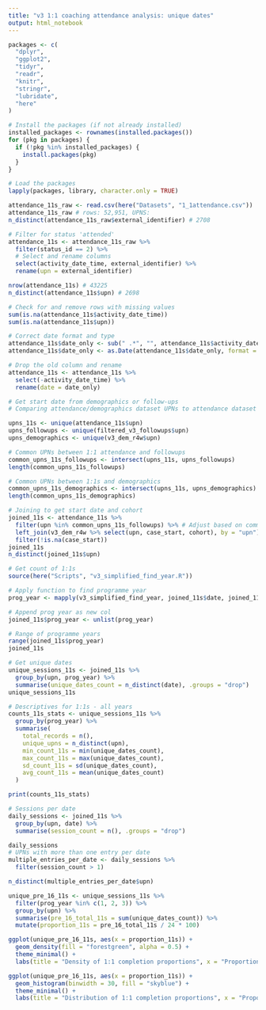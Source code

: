 ```yaml
---
title: "v3 1:1 coaching attendance analysis: unique dates"
output: html_notebook
---
```



```r
packages <- c(
  "dplyr",
  "ggplot2",
  "tidyr",
  "readr",
  "knitr",
  "stringr",
  "lubridate",
  "here"
)

# Install the packages (if not already installed)
installed_packages <- rownames(installed.packages())
for (pkg in packages) {
  if (!pkg %in% installed_packages) {
    install.packages(pkg)
  }
}

# Load the packages
lapply(packages, library, character.only = TRUE)
```

```r
attendance_11s_raw <- read.csv(here("Datasets", "1_1attendance.csv"))
attendance_11s_raw # rows: 52,951, UPNS:
n_distinct(attendance_11s_raw$external_identifier) # 2708
```


```r
# Filter for status 'attended'
attendance_11s <- attendance_11s_raw %>%
  filter(status_id == 2) %>%
  # Select and rename columns
  select(activity_date_time, external_identifier) %>%
  rename(upn = external_identifier)

nrow(attendance_11s) # 43225
n_distinct(attendance_11s$upn) # 2698
```
```r
# Check for and remove rows with missing values
sum(is.na(attendance_11s$activity_date_time))
sum(is.na(attendance_11s$upn))
```
```r
# Correct date format and type
attendance_11s$date_only <- sub(" .*", "", attendance_11s$activity_date_time)
attendance_11s$date_only <- as.Date(attendance_11s$date_only, format = "%d/%m/%Y")

# Drop the old column and rename
attendance_11s <- attendance_11s %>%
  select(-activity_date_time) %>%
  rename(date = date_only)
```

```r
# Get start date from demographics or follow-ups
# Comparing attendance/demographics dataset UPNs to attendance dataset to see which one has more matches (to retrieve start date)

upns_11s <- unique(attendance_11s$upn)
upns_followups <- unique(filtered_v3_followups$upn)
upns_demographics <- unique(v3_dem_r4w$upn)
```

```r
# Common UPNs between 1:1 attendance and followups
common_upns_11s_followups <- intersect(upns_11s, upns_followups)
length(common_upns_11s_followups)

# Common UPNs between 1:1s and demographics
common_upns_11s_demographics <- intersect(upns_11s, upns_demographics)
length(common_upns_11s_demographics)
```

```r
# Joining to get start date and cohort
joined_11s <- attendance_11s %>%
  filter(upn %in% common_upns_11s_followups) %>% # Adjust based on common UPNs
  left_join(v3_dem_r4w %>% select(upn, case_start, cohort), by = "upn") %>%
  filter(!is.na(case_start))
joined_11s
n_distinct(joined_11s$upn)
```

```r
# Get count of 1:1s
source(here("Scripts", "v3_simplified_find_year.R"))

# Apply function to find programme year
prog_year <- mapply(v3_simplified_find_year, joined_11s$date, joined_11s$case_start, SIMPLIFY = FALSE)

# Append prog year as new col
joined_11s$prog_year <- unlist(prog_year)

# Range of programme years
range(joined_11s$prog_year)
joined_11s
```

```r
# Get unique dates
unique_sessions_11s <- joined_11s %>%
  group_by(upn, prog_year) %>%
  summarise(unique_dates_count = n_distinct(date), .groups = "drop")
unique_sessions_11s

# Descriptives for 1:1s - all years
counts_11s_stats <- unique_sessions_11s %>%
  group_by(prog_year) %>%
  summarise(
    total_records = n(),
    unique_upns = n_distinct(upn),
    min_count_11s = min(unique_dates_count),
    max_count_11s = max(unique_dates_count),
    sd_count_11s = sd(unique_dates_count),
    avg_count_11s = mean(unique_dates_count)
  )

print(counts_11s_stats)
```

```r
# Sessions per date
daily_sessions <- joined_11s %>%
  group_by(upn, date) %>%
  summarise(session_count = n(), .groups = "drop")

daily_sessions
# UPNs with more than one entry per date
multiple_entries_per_date <- daily_sessions %>%
  filter(session_count > 1)

n_distinct(multiple_entries_per_date$upn)
```

```r
unique_pre_16_11s <- unique_sessions_11s %>%
  filter(prog_year %in% c(1, 2, 3)) %>%
  group_by(upn) %>%
  summarise(pre_16_total_11s = sum(unique_dates_count)) %>%
  mutate(proportion_11s = pre_16_total_11s / 24 * 100)
```

```r
ggplot(unique_pre_16_11s, aes(x = proportion_11s)) +
  geom_density(fill = "forestgreen", alpha = 0.5) +
  theme_minimal() +
  labs(title = "Density of 1:1 completion proportions", x = "Proportion met", y = "Density")
```
```r
ggplot(unique_pre_16_11s, aes(x = proportion_11s)) +
  geom_histogram(binwidth = 30, fill = "skyblue") +
  theme_minimal() +
  labs(title = "Distribution of 1:1 completion proportions", x = "Proportion met", y = "Frequency (count)")
```
